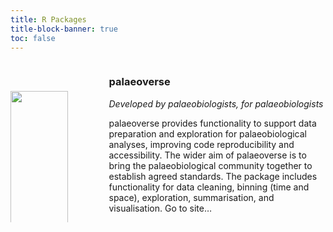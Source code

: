 ```yaml
---
title: R Packages
title-block-banner: true
toc: false
---
```

:::: {.columns}

::: {.column width="20%"}
<br>
<br>
[![](images/logo.png){fig-align="left" width="100%"}](https://github.com/palaeoverse-community/palaeoverse)

:::

::: {.column width="5%"}
<!-- empty column to create gap -->
:::

::: {.column width="75%"}
::: justify
### <a href="http://palaeoverse.org" style="text-decoration: none">**palaeoverse**</a>
*Developed by palaeobiologists, for palaeobiologists*

palaeoverse provides functionality to support data preparation and exploration for palaeobiological analyses, improving code reproducibility and accessibility. The wider aim of palaeoverse is to bring the palaeobiological community together to establish agreed standards. The package includes functionality for data cleaning, binning (time and space), exploration, summarisation, and visualisation. <a href="http://palaeoverse.org" style="text-decoration: none">Go to site...</a>

:::
:::

::::

